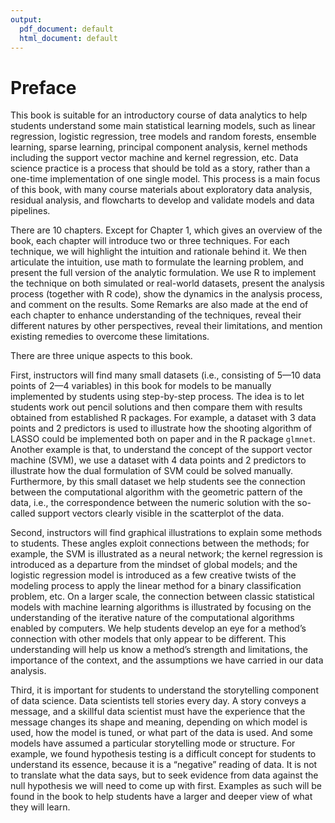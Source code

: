 ```yaml
---
output:
  pdf_document: default
  html_document: default
---
```


# Preface {-}

This book is suitable for an introductory course of data analytics to help students understand some main statistical learning models, such as linear regression, logistic regression, tree models and random forests, ensemble learning, sparse learning, principal component analysis, kernel methods including the support vector machine and kernel regression, etc. Data science practice is a process that should be told as a story, rather than a one-time implementation of one single model. This process is a main focus of this book, with many course materials about exploratory data analysis, residual analysis, and flowcharts to develop and validate models and data pipelines.

There are $10$ chapters. Except for Chapter 1, which gives an overview of the book, each chapter will introduce two or three techniques. For each technique, we will highlight the intuition and rationale behind it. We then articulate the intuition, use math to formulate the learning problem, and present the full version of the analytic formulation. We use R to implement the technique on both simulated or real-world datasets, present the analysis process (together with R code), show the dynamics in the analysis process, and comment on the results. Some Remarks are also made at the end of each chapter to enhance understanding of the techniques, reveal their different natures by other perspectives, reveal their limitations, and mention existing remedies to overcome these limitations.

There are three unique aspects to this book. 

First, instructors will find many small datasets (i.e., consisting of 5---10 data points of 2---4 variables) in this book for models to be manually implemented by students using step-by-step process. The idea is to let students work out pencil solutions and then compare them with results obtained from established R packages. For example, a dataset with $3$ data points and $2$ predictors is used to illustrate how the shooting algorithm of LASSO could be implemented both on paper and in the R package `glmnet`. Another example is that, to understand the concept of the support vector machine (SVM), we use a dataset with $4$ data points and $2$ predictors to illustrate how the dual formulation of SVM could be solved manually. Furthermore, by this small dataset we help students see the connection between the computational algorithm with the geometric pattern of the data, i.e., the correspondence between the numeric solution with the so-called support vectors clearly visible in the scatterplot of the data. 

Second, instructors will find graphical illustrations to explain some methods to students. These angles exploit connections between the methods; for example, the SVM is illustrated as a neural network; the kernel regression is introduced as a departure from the mindset of global models; and the logistic regression model is introduced as a few creative twists of the modeling process to apply the linear method for a binary classification problem, etc. On a larger scale, the connection between classic statistical models with machine learning algorithms is illustrated by focusing on the understanding of the iterative nature of the computational algorithms enabled by computers. We help students develop an eye for a method's connection with other models that only appear to be different. This understanding will help us know a method's strength and limitations, the importance of the context, and the assumptions we have carried in our data analysis. 

Third, it is important for students to understand the storytelling component of data science. Data scientists tell stories every day. A story conveys a message, and a skillful data scientist must have the experience that the message changes its shape and meaning, depending on which model is used, how the model is tuned, or what part of the data is used. And some models have assumed a particular storytelling mode or structure. For example, we found hypothesis testing is a difficult concept for students to understand its essence, because it is a "negative" reading of data. It is not to translate what the data says, but to seek evidence from data against the null hypothesis we will need to come up with first. Examples as such will be found in the book to help students have a larger and deeper view of what they will learn.




<!-- Students who have not systematically learned statistics or machine learning, but have had some exposure on basic statistical knowledge such as normal distribution, hypothesis testing, and are interested in finding data scientist jobs in a variety of areas, will find this book useful. And practitioners, who are practicing, or will be practicing, data science in interdisciplinary areas may also find this book an useful addition. For example, I know a friend who learned statistics in college, more or less in a way as applied mathematics that less emphasized data, computation, and storytelling, had found a remarkable resemblance between many data science methods with some concepts that she learned 20 years ago. She said if she could have a book that helps connect all the dots, and go through the materials with an easy-to-follow programming tool, it would help her transit to a new field of work, as she is a physicist and now she is working on genetics data.-->

<!-- We feel the same way. We have been working with medical doctors to diagnose surgical site infections using mobile phone images, with healthcare professionals to use hospital data to optimize the care process, with biologists and epidemiologies to understand the natural history of diseases, with manufacturing companies to build internet-of-things (do you think that microsoft is also a manufacturing company?) ... The challenge of interdisciplinary collaboration is to cross boundaries and build new platforms. To embark on this adventure, a fluid understanding of our methods is important, also the skill of storytelling. The importance of storytelling for a statistician --- now generally, data scientists --- could not be more emphasized by Mark Twain: "There are three kinds of lies: lies, damned lies, and statistics."^[Interested readers may see this online article of digging into the origin of this quotation: [https://www.york.ac.uk/depts/maths/histstat/lies.htm](https://www.york.ac.uk/depts/maths/histstat/lies.htm).]  -->

<!-- Data scientists tell stories everyday. A story conveys a message, and a skillful data scientist must have the experience that the message changes its shape and meaning, depending on which model you use, how you tune the model, or what part of the data is used. As the medium that emits the message is fluid, we need to take careful examinations of a method's analytic details and its fluidity. This understanding will help us to know a method's strength and limitations, the importance of the context, and the preassumptions we have carried in our data analysis. All these efforts will not weaken but rather enhance your storytelling power.-->

<!-- For example, we found hypothesis testing is a particular difficult concept for students to understand its essence, because it is a "negative" reading of data. It is not to translate what the data says, but to seek evidence from data to against the null hypothesis we will need to come up with first. In other words, as a technique it is created for answering certain questions or meeting certain needs --- we are saying the obvious --- less obvious is that techniques give a structure for the questions that we are able to formulate in practice. Giving a structure is at the same time giving a refined scope, and thus, only certain types of structured questions can be formulated. The structure is its strength, also its limitation.-->

<!-- To help readers develop a fluid understanding of some main techniques in data science and foster their storytelling power, the style of the book highlights a combination of two aspects: technical concreteness and holistic thinking^[The Chapters are named with different qualities of holistic thinking in decision-makings, including "Abstraction", "Recognition", "Resonance", "Learning", "Diagnosis", "Scalability", "Pragmatism", and "Synthesis".]. Holistic thinking is the foundation of how we formulate problems and why we could trust our formulations, knowing that our formulations inevitably are only a partial representation of a real-world problem. Holistic thinking is also the foundation of communication between team members of different backgrounds. With a diverse team, things that make sense intuitively are important to build team-wide trust in decision-making. And technical concreteness is the springboard for us to jump into a higher awareness and understanding of the problem to make holistic decisions.-->

<!-- This book is a collaborative work between two authors who do have their favorite models: Shuai focused on the regression-based models, and Houtao focused on the tree-based models. The two types of models represent two cultures in statistical modeling, but we have found many common considerations and principles underlying both cultures. We hope that a juxtaposition of both methods, a bold innovation we took, could help readers develop a unified picture of many existing data analytics tools.  -->

<!-- Last words to conclude the preface. This book highlights the use of small data to facilitate the learning of data analytics for a reason. Not to play devil's advocate. It does not mean that the methods introduced in this book could only be applied to small datasets. It is the approach of this book to introduce analytics methods through exemplary datasets as small as possible, small enough that we could grasp with intuition. We illustrate what questions we could ask and what types of models we can build based on these small datasets. In this way, we hope to connect perceivable intuition with abstract formulations. We hope this endeavor is achieved by this book.-->



<!-- Students come to a classroom for knowledge. This is true, but we feel something is missing. Knowledge is written, circulated, and read by students. Still, there is a gap between us and *knowledge* --- there is always something in life that reminds us about what we don't know about what we know. What connects us with knowledge is confidence. Thus, students come to a classroom not just for knowledge, but also for confidence about the knowledge. To help students achieve this goal, it is helpful to provide comments on the process of how knowledge was created. And the process revealed by one teacher is not necessary the same as the process revealed by another^[The knowledge creation process has been a myth. Monographs were written to rationalize/romanticize this activity of mankind. Two examples: Thomas S. Kuhn's *The Structure of Scientific Revolutions* (rationalized); Arthur Koestler's *The Act of Creation* (romanticized).]. -->

<!-- It is fun to retrospectively speculate what had happened when new knowledge was discovered. Doing educated speculation is helpful, since it will enhance our faculty of critical thinking, capacity of creating theory, and commitment on practice. -->

<!-- Bearing this ambitious goal in mind, while battling with our busy routines in our works, we hope to write up a book that is not just a book *of* techniques. We hope it is a book *about* techniques, about the workshops of researchers who work in the frontier of our academic area. Techniques are created for answering certain questions or meeting certain needs --- we are saying the obvious --- less obvious is that, techniques give a structure for the questions that we are able to formulate in practice. Giving a structure is at the same time giving a refined scope, and thus, only certain types of structured questions can be formulated. For example, thinking of hypothesis testing, which first proposes a null hypothesis, then seeks evidence from the data to reject the null hypothesis. In this classic setting of hypothesis testing, "accepting" the hypothesis is not a valid option. It is a structured way to ask questions in a certain way. The structure is its strength, also its limitation. -->

<!-- This is probably why it is often we see newcomers in a field find it is hard to ask the right questions. It is because that professionals in these areas have been educated with the mindset of asking the type of questions their techniques enable them to ask. This also means that knowing how the techniques work is important. There are many books about data analytics techniques, so in this book, we discuss what principles we can use to invent these techniques, what assumptions are made, how mathematics is used to articulate these assumptions, and how these formulations generalize a range of real-world applications into generic and abstract forms. This makes us scientists. Meanwhile, as analytics is a practical area, we also need to develop engineer's craftsmanship. This means computational competency, programming skills, experiences, and insights that we can gain by practice, the type of practice informed by theory. Practice becomes a site where theory encounters the real world. Lessons learned from practices will reflect on theory as well. -->

<!-- This is probably why it is often we see newcomers in a field find it is hard to ask the right questions. It is because that professionals in these areas have been educated with the mindset of asking the type of questions their techniques enable them to ask. This also means that knowing how the techniques work is important. There are many books about data analytics techniques, so in this book, we discuss what principles we can use to invent these techniques, what assumptions are made, how mathematics is used to articulate these assumptions, and how these formulations generalize a range of real-world applications into generic and abstract forms. This makes us scientists. Meanwhile, as analytics is a practical area, we also need to develop engineer's craftsmanship. This means computational competency, programming skills, experiences, and insights that we can gain by practice, the type of practice informed by theory. Practice becomes a site where theory encounters the real world. Lessons learned from practices will reflect on theory as well. -->


